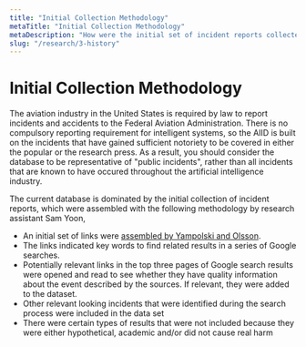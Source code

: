 ```yaml
---
title: "Initial Collection Methodology"
metaTitle: "Initial Collection Methodology"
metaDescription: "How were the initial set of incident reports collected for the AI Incident Database?"
slug: "/research/3-history"
---
```


# Initial Collection Methodology

The aviation industry in the United States is required by law to report incidents and accidents to the Federal Aviation Administration. There is no compulsory reporting requirement for intelligent systems, so the AIID is built on the incidents that have gained sufficient notoriety to be covered in either the popular or the research press. As a result, you should consider the database to be representative of "public incidents", rather than all incidents that are known to have occured throughout the artificial intelligence industry.

The current database is dominated by the initial collection of incident reports, which were assembled with the following methodology by research assistant Sam Yoon,

- An initial set of links were [assembled by Yampolski and Olsson](/research/2-roadmap).
- The links indicated key words to find related results in a series of Google searches.
- Potentially relevant links in the top three pages of Google search results were opened and read to see whether they have quality information about the event described by the sources. If relevant, they were added to the dataset.
- Other relevant looking incidents that were identified during the search process were included in the data set
- There were certain types of results that were not included because they were either hypothetical, academic and/or did not cause real harm